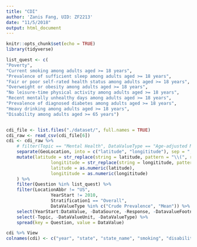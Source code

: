 ```yaml
---
title: "CDI"
author: 'Zanis Fang, UID: ZF2213'
date: "11/5/2018"
output: html_document
---
```


```r
knitr::opts_chunk$set(echo = TRUE)
library(tidyverse)

```

```r

list_quest <- c(
"Poverty",
"Current smoking among adults aged >= 18 years",
"Prevalence of sufficient sleep among adults aged >= 18 years",
"Fair or poor self-rated health status among adults aged >= 18 years",
"Overweight or obesity among adults aged >= 18 years",
"No leisure-time physical activity among adults aged >= 18 years",
"Recent mentally unhealthy days among adults aged >= 18 years",
"Prevalence of diagnosed diabetes among adults aged >= 18 years",
"Heavy drinking among adults aged >= 18 years",
"Disability among adults aged >= 65 years")


cdi_file <- list.files("./dataset/", full.names = TRUE)
cdi_raw <- read_csv(cdi_file[6])
cdi <- cdi_raw %>%
	# filter(Topic == "Mental Health", DataValueType == "Age-adjusted Mean") %>%
	separate(GeoLocation, into = c("latitude", "longititude"), sep = ",") %>%
	mutate(latitude = str_replace(string = latitude, pattern = "\\(", replacement = ""),
				 longititude = str_replace(string = longititude, pattern = "\\)", replacement = ""),
				 latitude = as.numeric(latitude),
				 longititude = as.numeric(longititude)
	) %>% 
	filter(Question %in% list_quest) %>% 
	filter(LocationAbbr != "US",
				 YearStart != 2010,
				 Stratification1 == "Overall",
				 DataValueType %in% c("Crude Prevalence", "Mean")) %>%
	select(YearStart:DataValue, -DataSource, -Response, -DatavalueFootnote, -DataValueFootnoteSymbol, -YearEnd) %>%
	select(-Topic, -DataValueUnit, -DataValueType) %>% 
	spread(key = Question, value = DataValue)

cdi %>% View	
colnames(cdi) <- c("year", "state", "state_name", "smoking", "disability_65", "self_rated_health", "drinking", "leisure_phys_act", "overweight", "poverty", "diabetes", "sleep", "mental_health")


```

